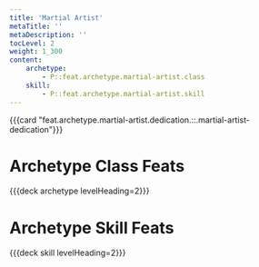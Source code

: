 ```yaml
---
title: 'Martial Artist'
metaTitle: ''
metaDescription: ''
tocLevel: 2
weight: 1_300
content:
    archetype:
        - P::feat.archetype.martial-artist.class
    skill:
        - P::feat.archetype.martial-artist.skill
---
```


{{{card "feat.archetype.martial-artist.dedication.::.martial-artist-dedication"}}}

# Archetype Class Feats

{{{deck archetype levelHeading=2}}}

# Archetype Skill Feats

{{{deck skill levelHeading=2}}}
